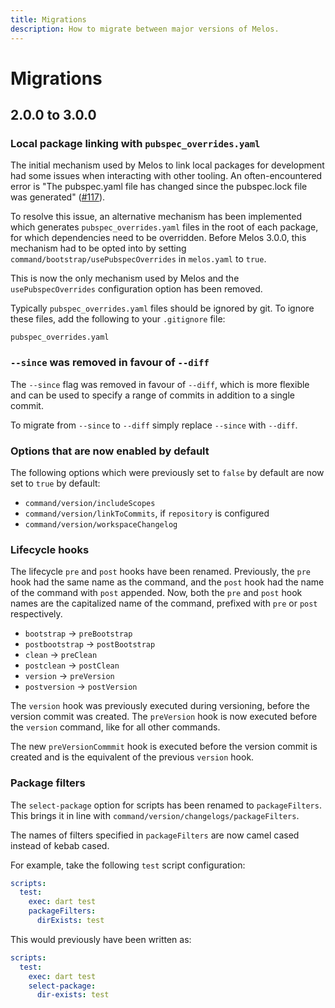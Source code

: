 ```yaml
---
title: Migrations
description: How to migrate between major versions of Melos.
---
```


# Migrations

## 2.0.0 to 3.0.0

### Local package linking with `pubspec_overrides.yaml`

The initial mechanism used by Melos to link local packages for development had
some issues when interacting with other tooling. An often-encountered error is
"The pubspec.yaml file has changed since the pubspec.lock file was generated"
([#117](https://github.com/invertase/melos/issues/117)).

To resolve this issue, an alternative mechanism has been implemented which
generates `pubspec_overrides.yaml` files in the root of each package, for which
dependencies need to be overridden. Before Melos 3.0.0, this mechanism had to be
opted into by setting `command/bootstrap/usePubspecOverrides` in `melos.yaml` to
`true`.

This is now the only mechanism used by Melos and the `usePubspecOverrides`
configuration option has been removed.

Typically `pubspec_overrides.yaml` files should be ignored by git. To ignore
these files, add the following to your `.gitignore` file:

```
pubspec_overrides.yaml
```

### `--since` was removed in favour of `--diff`

The `--since` flag was removed in favour of `--diff`, which is more flexible and
can be used to specify a range of commits in addition to a single commit.

To migrate from `--since` to `--diff` simply replace `--since` with `--diff`.

### Options that are now enabled by default

The following options which were previously set to `false` by default are now
set to `true` by default:

- `command/version/includeScopes`
- `command/version/linkToCommits`, if `repository` is configured
- `command/version/workspaceChangelog`

### Lifecycle hooks

The lifecycle `pre` and `post` hooks have been renamed. Previously, the `pre`
hook had the same name as the command, and the `post` hook had the name of the
command with `post` appended. Now, both the `pre` and `post` hook names are the
capitalized name of the command, prefixed with `pre` or `post` respectively.

- `bootstrap` -> `preBootstrap`
- `postbootstrap` -> `postBootstrap`
- `clean` -> `preClean`
- `postclean` -> `postClean`
- `version` -> `preVersion`
- `postversion` -> `postVersion`

The `version` hook was previously executed during versioning, before the version
commit was created. The `preVersion` hook is now executed before the `version`
command, like for all other commands.

The new `preVersionCommmit` hook is executed before the version commit is
created and is the equivalent of the previous `version` hook.

### Package filters

The `select-package` option for scripts has been renamed to `packageFilters`.
This brings it in line with `command/version/changelogs/packageFilters`.

The names of filters specified in `packageFilters` are now camel cased instead
of kebab cased.

For example, take the following `test` script configuration:

```yaml
scripts:
  test:
    exec: dart test
    packageFilters:
      dirExists: test
```

This would previously have been written as:

```yaml
scripts:
  test:
    exec: dart test
    select-package:
      dir-exists: test
```
